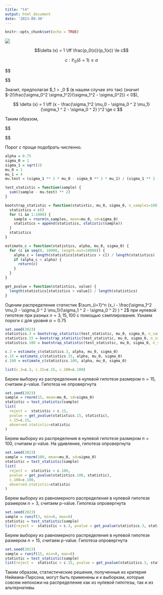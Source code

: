 ```yaml
---
title: "t4"
output: html_document
date: '2023-09-30'
---
```


```r
knitr::opts_chunk$set(echo = TRUE)
```

![](./static/t4.png)

$$\delta (x) = 1 \iff  \frac{p_0(x)}{p_1(x)} \le c$$

$$c: \mathbb{P}_0(\delta =1 ) \le \alpha$$

$$
\begin{aligned}
\frac{p_0(x)}{p_1(x)} \propto

\frac{
    \exp( \frac{ (x-\mu_0)^2 }{-2 \sigma_0 ^ 2})
  }{
    \exp( \frac{ (x-\mu_1)^2 }{-2 \sigma_1 ^ 2} )
  }
\\ \propto

\exp(\frac{ \sigma_1^2 (x-\mu_0)^2 - \sigma_0^2 (x-\mu_1)^2 }{-2 \sigma_0 ^ 2 \sigma_1 ^ 2})

\\ \propto

\exp( \frac {(x - \frac{\sigma_1^2 \mu_0 - \sigma_0 ^ 2 \mu_1}{\sigma_1 ^ 2 - \sigma_0 ^ 2} )^2} {-2(\frac{\sigma_0^2 \sigma_1^2}{\sigma_1^2 - \sigma_0^2})} )

\end{aligned}
$$

Значит, предполагая $\sigma_1 > \sigma_0 $ (в нашем случае это так) (значит $-2(\frac{\sigma_0^2 \sigma_1^2}{\sigma_1^2 - \sigma_0^2}) < 0$),

$$  
\delta (x) = 1 \iff  
  (x - \frac{\sigma_1^2 \mu_0 - \sigma_0 ^ 2 \mu_1}{\sigma_1 ^ 2 - \sigma_0 ^ 2} )^2 \ge c
$$ 


Таким образом, 

$$
\begin{aligned}

\delta(\mathbf{X}) = 0 \iff 
\sum_{i=1}^n (x_i - \frac{\sigma_1^2 \mu_0 - \sigma_0 ^ 2 \mu_1}{\sigma_1 ^ 2 - \sigma_0 ^ 2} ) ^ 2 < c 

\end{aligned}
$$

Порог $c$ проще подобрать численно.


```r

alpha = 0.75
sigma_0 = 1
sigma_1 = sqrt(2)
mu_0 = 1
mu_1 = 4
mu.test = (sigma_1 ** 2 * mu_0 - sigma_0 ** 2 * mu_1) / (sigma_1 ** 2 - sigma_0 ** 2)

test_statistic = function(sample) {
  sum((sample - mu.test) ** 2) 
}

bootstrap_statistic = function(statistic, mu_0, sigma_0, n_samples=100) {
  statistics = c()
  for (i in 1:1000) {
    sample = rnorm(n_samples, mean=mu_0, sd=sigma_0)
    statistics = append(statistics, statistic(sample))
  }
  statistics
}

estimate_c = function(statistics, alpha, mu_0, sigma_0) {
  for (c in seq(0, 10000, length.out=10000)) {
    alpha_c = length(statistics[statistics > c]) / length(statistics)
    if (alpha_c < alpha) {
      return(c)
    }
  }
}

get_pvalue = function(statistics, value) {
  length(statistics[statistics > value]) / length(statistics)
}


```

Оценим распределение статистик $\sum_{i=1}^n (x_i - \frac{\sigma_1^2 \mu_0 - \sigma_0 ^ 2 \mu_1}{\sigma_1 ^ 2 - \sigma_0 ^ 2} ) ^ 2$ при нулевой гипотезе при разных $n=3,15,100$ с помощью сэмплирования. Узнаем пороги c для уровня $\alpha=0.75$

```r
set.seed(2023)
statistics.3 = bootstrap_statistic(test_statistic, mu_0, sigma_0, n_samples = 3)
statistics.15 = bootstrap_statistic(test_statistic, mu_0, sigma_0, n_samples = 15)
statistics.100 = bootstrap_statistic(test_statistic, mu_0, sigma_0, n_samples = 100)

c.3 = estimate_c(statistics.3, alpha, mu_0, sigma_0)
c.15 = estimate_c(statistics.15, alpha, mu_0, sigma_0)
c.100 = estimate_c(statistics.100, alpha, mu_0, sigma_0)

list(c.3=c.3, c.15=c.15, c.100=c.100)
```


Берем выборку из распределения в нулевой гипотезе размером $n=15$, считаем p-value. Гипотеза не опровергнута

```r
set.seed(2023)
sample = rnorm(15, mean=mu_0, sd=sigma_0)
statistic = test_statistic(sample)
list(
  reject =  statistic > c.15, 
  pvalue = get_pvalue(statistics.15, statistic), 
  c.15=c.15, 
  observed.statistic=statistic
)
```

Берем выборку из распределения в нулевой гипотезе размером $n=100$, считаем p-value. На удивление, гипотеза опровергнута

```r
set.seed(2023)
sample = rnorm(100, mean=mu_0, sd=sigma_0)
statistic = test_statistic(sample)
list(
  reject =  statistic > c.100, 
  pvalue = get_pvalue(statistics.100, statistic),
  c.100=c.100, 
  observed.statistic=statistic
)
```

Берем выборку из равномерного распределения в нулевой гипотезе размером $n=3$, считаем p-value. Гипотеза опровергнута

```r
set.seed(2023)
sample = runif(3, min=0, max=6)
statistic = test_statistic(sample)
list(reject =  statistic > c.3, pvalue = get_pvalue(statistics.3, statistic))
```
Берем выборку из равномерного распределения в нулевой гипотезе размером $n=15$, считаем p-value. Гипотеза опровергнута 
```r
set.seed(2023)
sample = runif(15, min=0, max=6)
statistic = test_statistic(sample)
list(reject =  statistic > c.15, pvalue = get_pvalue(statistics.3, statistic))
```

Таким образом, статистические решения, полученные из критерия Неймана-Пирсона, могут быть применены и к выборкам, которые совсем непохожи на распределение как из нулевой гипотезы, так и из альтернативы.